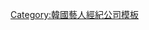 {{Navbox
|name   = King Entertainment
|title  = King Entertainment
|above  = 
| titlestyle = background-color:#98e8da;
| groupstyle = background-color:#d7f4ef;
| abovestyle = background-color:#d7f4ef;
| belowstyle = background-color:#d7f4ef;
| tracking = <includeonly>no</includeonly>
|listclass = hlist
|group1 = 代表
|list1  =
* 朴英民（박영민）
|group2 = 旗下藝人
|list2  =
*[[朴相旭]]
*[[金剛于|金剛-{于}-]]
*{{link-ko|尹宗碩|윤종석}}
*{{link-ko|池敏赫|지민혁}}
*[[金亞中]]
*[[李昭娟]]
*[[Uie]]
*[[尹瑞]]
|group3 = 離開的藝人
|list3  =
*[[高素榮]]
}}
<noinclude>
[[Category:韓國藝人經紀公司模板]]
</noinclude>
